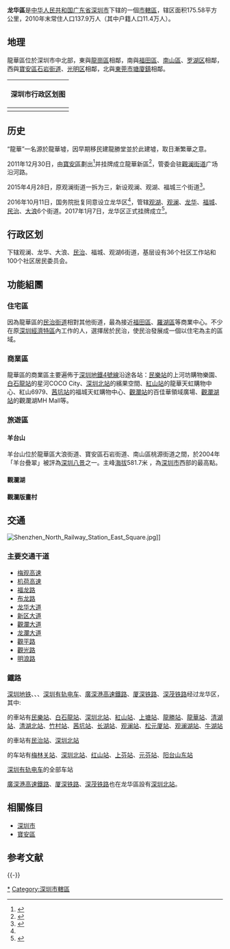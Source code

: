 {{Otheruses|龙华区}}
{{Infobox China County
| county = 龍華區
| Photo = View in front of west entrance of Shenzhen North Station 5.jpg
| Photoname = 龍華區[[深圳北站|深圳北站]]附近
| map = Longhua Shenzhen City map.svg
| Pinyin = Lónghuá Qū
| Belong = [[广东省|广东省]][[深圳市|深圳市]]
| Types = [[市辖区|市辖区]]
| admincode = 440309
| founded = 2016年10月11日<ref name=":0">{{Cite news|url=http://www.szmz.sz.gov.cn/xxgk/zhxx/xwdt/jqyw/201610/t20161011_4981603.htm|title=国务院批复同意设立深圳市龙华区和坪山区|last=|first=|date=2016-10-11|work=深圳民政在線|accessdate=2016-10-11|deadurl=yes|archiveurl=https://web.archive.org/web/20161012074257/http://www.szmz.sz.gov.cn/xxgk/zhxx/xwdt/jqyw/201610/t20161011_4981603.htm|archivedate=2016-10-12}}</ref>
| seat = [[观湖街道|观湖街道]]
| officerTitle = [[區委書記|區委書記]]
| officer = 王卫
| officerTitle2 = [[區長|區長]]
| officer2 = 雷卫华
| division = 
| town = 
| township = 
| subdistrict = 6
| dialect = 
| post code = 518110
| phone code = 0755
| coordinate = 
| area = 175.58[[平方公里|平方公里]]
| area land = 
| area water = 
| census yr = 2018
| pop = 167.28万<ref name="tjgb">{{Cite web|url=http://tjj.sz.gov.cn/zwgk/zfxxgkml/tjsj/tjgb/201904/t20190419_16908575.htm|title=深圳市2018年国民经济和社会发展统计公报|accessdate=|author=|date=|publisher=深圳市统计局|archive-url=https://web.archive.org/web/20191212120132/http://tjj.sz.gov.cn/zwgk/zfxxgkml/tjsj/tjgb/201904/t20190419_16908575.htm|archive-date=2019-12-12|dead-url=yes}}</ref>
| Housepop = 34.10万<ref name="tjgb" />
| density = 
| GDP = 2,401.82亿<ref name="tjgb" />
| GDP_as_of = 2018
| GDPPC = 14.66万<ref name="tjgb" />
| carlicense = 粤B
| web = http://www.szlhq.gov.cn/
| web_title = 龍華政府在線
}}
'''龙华區'''是[[中华人民共和国|中华人民共和国]][[广东省|广东省]][[深圳市|深圳市]]下辖的一個[[市轄區|市轄區]]，辖区面积175.58平方公里，2010年末常住人口137.9万人（其中户籍人口11.4万人）。

== 地理 ==
龍華區位於深圳市中北部，東與[[龍崗區|龍崗區]]相鄰，南與[[福田區|福田區]]、[[南山区_(深圳市)|南山區]]、[[罗湖区|罗湖区]]相鄰，西與[[宝安区|寶安區]][[石岩街道|石岩街道]]、[[光明区|光明区]]相鄰，北與[[东莞市|東莞市]][[塘厦镇|塘廈鎮]]相鄰。
{| class="wikitable" style="margin:1em auto 1em auto; font-size:smaller; text-align:center"
|-
! '''深圳市行政区划图'''
|-
| style="font-size:larger" | {{深圳市行政区划图}}
|}

== 历史 ==
“龍華”一名源於龍華墟，因早期移民建龍勝堂並於此建墟，取日漸繁華之意。

2011年12月30日，由[[寶安區|寶安區]]劃出<ref>{{Cite news|url=http://news.xinhuanet.com/politics/2011-10/27/c_111129220.htm|title=深圳筹划增设两个功能新区|last=|first=|date=2011-10-27|work=新華網|accessdate=2011-10-27|archive-date=2014-11-21|archive-url=https://web.archive.org/web/20141121050708/http://news.xinhuanet.com/politics/2011-10/27/c_111129220.htm|dead-url=no}}</ref>并挂牌成立龍華新區<ref>{{Cite news|url=http://epaper.southcn.com/nfdaily/html/2011-12/27/content_7042756.htm|title=龙华、大鹏新区或本周成立|last=|first=|date=2011-12-27|work=南方日报|accessdate=2011-12-27|archive-date=2021-01-18|archive-url=https://web.archive.org/web/20210118161430/http://epaper.southcn.com/nfdaily/html/2011-12/27/content_7042756.htm|dead-url=no}}</ref>，管委会驻[[觀澜街道|觀澜街道]]广场沿河路。

2015年4月28日，原观澜街道一拆为三，新设观澜、观湖、福城三个街道<ref>{{Cite news|url=http://shenzhen.sina.com.cn/news/n/2015-04-29/detail-iavxeafs6502563.shtml|title=原观澜街道昨拆分为观澜、观湖、福城三街道|author=张小玲|date=2015-04-29|work=|publisher=南方都市报|accessdate=|language=|format=|archive-date=2021-01-18|archive-url=https://web.archive.org/web/20210118161415/http://shenzhen.sina.com.cn/news/n/2015-04-29/detail-iavxeafs6502563.shtml|dead-url=no}}</ref>。

2016年10月11日，国务院批复同意设立龙华区<ref name=":0" />，管辖[[觀湖街道|观湖]]、[[观澜街道|观澜]]、[[龙华街道_(深圳市)|龙华]]、[[福城街道_(深圳市)|福城]]、[[民治街道|民治]]、[[大浪街道|大浪]]6个街道。2017年1月7日，龙华区正式挂牌成立<ref>{{Cite news|url=http://jb.sznews.com/html/2017-01/09/content_3704942.htm|title=龙华区坪山区揭牌成立|last=|first=|date=2017-01-09|work=晶报|accessdate=2017-01-10|archive-date=2017-01-10|archive-url=https://web.archive.org/web/20170110161757/http://jb.sznews.com/html/2017-01/09/content_3704942.htm|dead-url=no}}</ref>。

== 行政区划 ==
下辖观澜、龙华、大浪、[[民治街道|民治]]、福城、观湖6街道，基层设有36个社区工作站和100个社区居民委员会。

== 功能組團 ==

=== 住宅區 ===
因為龍華區的[[民治街道|民治街道]]相對其他街道，最為接近[[福田區|福田區]]、[[羅湖區|羅湖區]]等商業中心。不少在原[[深圳經濟特區|深圳經濟特區]]內工作的人，選擇居於民治，使民治發展成一個以住宅為主的區域。

=== 商業區 ===
龍華區的商業區主要遍佈于[[深圳地铁|深圳地鐵]][[深圳地铁4号线|4號線]]沿途各站：[[民樂站_(深圳)|民樂站]]的上河坊購物樂園、[[白石龙站|白石龍站]]的星河COCO City、[[深圳北站_(地铁)|深圳北站]]的繽果空間、[[红山站_(深圳)|紅山站]]的龍華天虹購物中心、紅山6979、[[茜坑站|茜坑站]]的福城天虹購物中心、[[觀瀾站|觀瀾站]]的百佳華領域廣場、[[觀瀾湖站|觀瀾湖站]]的觀瀾湖MH Mall等。

=== 旅遊區 ===

==== 羊台山 ====
{{main|羊台山}}
羊台山位於龍華區大浪街道、寶安區石岩街道、南山區桃源街道之間，於2004年「羊台疊翠」被評為[[深圳八景|深圳八景]]之一。主峰[[海拔|海拔]]581.7米 ，為[[深圳市|深圳市]]西部的最高點。

==== 觀瀾湖 ====

==== 觀瀾版畫村 ====

== 交通 ==
[[File:Shenzhen_North_Railway_Station_East_Square.jpg|thumb]]]]

=== 主要交通干道 ===

* [[梅觀高速公路|梅观高速]]
* [[机荷高速公路|机荷高速]]
* [[福龙路|福龙路]]
* [[布龙路|布龙路]]
* [[龙华大道|龙华大道]]
* [[新区大道_(深圳市)|新区大道]]
* [[觀瀾大道|觀瀾大道]]
* [[龙瀾大道|龙瀾大道]]
* [[觀平路|觀平路]]
* [[觀光路|觀光路]]
* [[明浪路|明浪路]]

=== 鐵路 ===
[[深圳地铁|深圳地铁]]{{深圳地鐵|4|c}}、{{深圳地鐵|5|c}}、{{深圳地鐵|6|c}}、[[深圳有轨电车|深圳有轨电车]]、{{rint|cn|rail}}[[廣深港高速鐵路|廣深港高速鐵路]]、[[厦深铁路|厦深铁路]]、[[深茂铁路|深茂铁路]]经过龙华区，其中:

{{深圳地鐵|4|c}}的車站有[[民樂站_(深圳)|民樂站]]、[[白石龙站|白石龍站]]、[[深圳北站|深圳北站]]、[[紅山站_(深圳)|紅山站]]、[[上塘站|上塘站]]、[[龍勝站|龍勝站]]、[[龙华站_(深圳)|龍華站]]、[[清湖站_(地铁)|清湖站]]、[[清湖北站|清湖北站]]、[[竹村站_(中國)|竹村站]]、[[茜坑站|茜坑站]]、[[長湖站|长湖站]]、[[观澜站|观澜站]]、[[松元厦站|松元厦站]]、[[观澜湖站|观澜湖站]]、[[牛湖站|牛湖站]]

{{深圳地鐵|5|c}}的車站有[[民治站|民治站]]、[[深圳北站|深圳北站]]

{{深圳地鐵|6|c}}的车站有[[梅林关站|梅林关站]]、[[深圳北站|深圳北站]]、[[红山站_(深圳)|红山站]]、[[上芬站|上芬站]]、[[元芬站|元芬站]]、[[阳台山东站|阳台山东站]]

[[深圳有轨电车|深圳有轨电车]]的全部车站

{{rint|cn|rail}} [[廣深港高速鐵路|廣深港高速鐵路]]、[[厦深铁路|厦深铁路]]、[[深茂铁路|深茂铁路]]也在龙华區設有[[深圳北站|深圳北站]]。

== 相關條目 ==
{{commonscat|Longhua District, Shenzhen}}
* [[深圳市|深圳市]]
* [[寶安區|寶安區]]

== 参考文献 ==
{{Wikisource|国务院关于同意广东省设立深圳市龙华区和坪山区的批复}}
{{reflist}}

{{-}}
{{广东行政区划}}
{{深圳市行政区划}}
{{深圳市龍華區行政區劃}}
{{深圳}}

[[Category:龍華區_(深圳市)|*]]
[[Category:深圳市轄區|Category:深圳市轄區]]